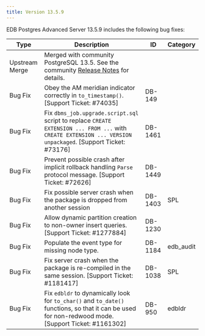 ```yaml
---
title: Version 13.5.9
---
```


EDB Postgres Advanced Server 13.5.9 includes the following bug fixes:

| Type           | Description                                                                                                                                                                            | ID      | Category  |
| -------------- | -------------------------------------------------------------------------------------------------------------------------------------------------------------------------------------- | ------- | --------- |
| Upstream Merge | Merged with community PostgreSQL 13.5. See the community [Release Notes](https://www.postgresql.org/about/news/postgresql-141-135-129-1114-1019-and-9624-released-2349/) for details. |         |           |
| Bug Fix        | Obey the AM meridian indicator correctly in `to_timestamp()`. [Support Ticket: #74035]                                                                                                 | DB-149  |           |
| Bug Fix        | Fix `dbms_job.upgrade.script.sql` script to replace `CREATE EXTENSION ... FROM ...` with `CREATE EXTENSION ... VERSION unpackaged`. [Support Ticket: #73176]                           | DB-1461 |           |
| Bug Fix        | Prevent possible crash after implicit rollback handling `Parse` protocol message. [Support Ticket: #72626]                                                                             | DB-1449 |           |
| Bug Fix        | Fix possible server crash when the package is dropped from another session                                                                                                             | DB-1403 | SPL       |
| Bug Fix        | Allow dynamic partition creation to non-owner insert queries. [Support Ticket: #1277884]                                                                                               | DB-1230 |           |
| Bug Fix        | Populate the event type for missing node type.                                                                                                                                         | DB-1184 | edb_audit |
| Bug Fix        | Fix server crash when the package is re-compiled in the same session. [Support Ticket: #1181417]                                                                                       | DB-1038 | SPL       |
| Bug Fix        | Fix `edbldr` to dynamically look for `to_char()` and `to_date()` functions, so that it can be used for non-redwood mode. [Support Ticket: #1161302]                                    | DB-950  | edbldr    |
